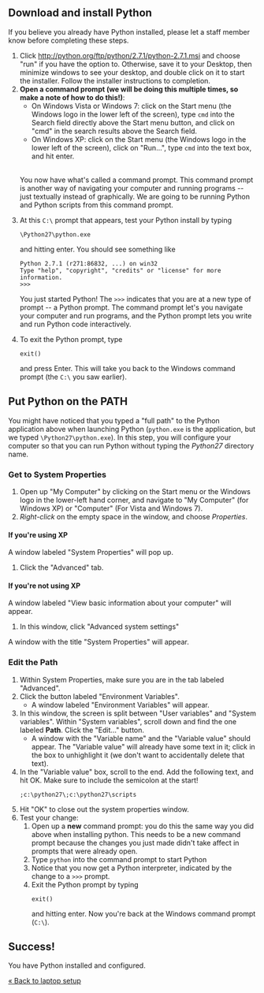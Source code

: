 == Download and install Python ==

If you believe you already have Python installed, please let a staff member know before completing these steps.

<ol>
<li>Click http://python.org/ftp/python/2.7.1/python-2.7.1.msi and choose "run" if you have the option to. Otherwise, save it to your Desktop, then minimize windows to see your desktop, and double click on it to start the installer. Follow the installer instructions to completion.</li>
<li><b>Open a command prompt (we will be doing this multiple times, so make a note of how to do this!)</b>:
* On Windows Vista or Windows 7: click on the Start menu (the Windows logo in the lower left of the screen), type <code>cmd</code> into the Search field directly above the Start menu button, and click on "cmd" in the search results above the Search field.
* On Windows XP: click on the Start menu (the Windows logo in the lower left of the screen), click on "Run...", type <code>cmd</code> into the text box, and hit enter.
<br />
You now have what's called a command prompt. This command prompt is another way of navigating your computer and running programs -- just textually instead of graphically. We are going to be running Python and Python scripts from this command prompt.
</li>
<li>At this <code>C:\</code> prompt that appears, test your Python install by typing

<pre>
\Python27\python.exe
</pre>

and hitting enter. You should see something like
<pre>
Python 2.7.1 (r271:86832, ...) on win32
Type "help", "copyright", "credits" or "license" for more information.
>>>
</pre>

You just started Python! The <code>>>></code> indicates that you are at a new type of prompt -- a Python prompt. The command prompt let's you navigate your computer and run programs, and the Python prompt lets you write and run Python code interactively.

</li>
<li>To exit the Python prompt, type

<pre>
exit()
</pre>

and press Enter. This will take you back to the Windows command prompt (the <code>C:\</code> you saw earlier).</li>
</ol>

== Put Python on the PATH ==

You might have noticed that you typed a "full path" to the Python application above when launching Python (<code>python.exe</code> is the application, but we typed <code>\Python27\python.exe</code>). In this step, you will configure your computer so that you can run Python without typing the ''Python27'' directory name.

=== Get to System Properties ===

# Open up "My Computer"  by clicking on the Start menu or the Windows logo in the lower-left hand corner, and navigate to "My Computer" (for Windows XP) or "Computer" (For Vista and Windows 7).
# ''Right-click'' on the empty space in the window, and choose ''Properties''.

==== If you're using XP ====

A window labeled "System Properties" will pop up.

# Click the "Advanced" tab.

==== If you're not using XP ====
A window labeled "View basic information about your computer" will appear.

# In this window, click "Advanced system settings"

A window with the title "System Properties" will appear.

=== Edit the Path ===

# Within System Properties, make sure you are in the tab labeled "Advanced".
# Click the button labeled "Environment Variables".
#* A window labeled "Environment Variables" will appear.
# In this window, the screen is split between "User variables" and "System variables". Within "System variables", scroll down and find the one labeled '''Path'''. Click the "Edit..." button.
#* A window with the "Variable name" and the "Variable value" should appear. The "Variable value" will already have some text in it; click in the box to unhighlight it (we don't want to accidentally delete that text).
# In the "Variable value" box, scroll to the end. Add the following text, and hit OK. Make sure to include the semicolon at the start! <pre>;c:\python27\;c:\python27\scripts</pre>
# Hit "OK" to close out the system properties window.
# Test your change:
## Open up a <b>new</b> command prompt: you do this the same way you did above when installing python. This needs to be a new command prompt because the changes you just made didn't take affect in prompts that were already open.
## Type <code>python</code> into the command prompt to start Python
## Notice that you now get a Python interpreter, indicated by the change to a <code>>>></code> prompt.
## Exit the Python prompt by typing <pre>exit()</pre> and hitting enter. Now you're back at the Windows command prompt (<code>C:\</code>).

== Success! ==

You have Python installed and configured.

[[laptop setup|&laquo; Back to laptop setup]]

